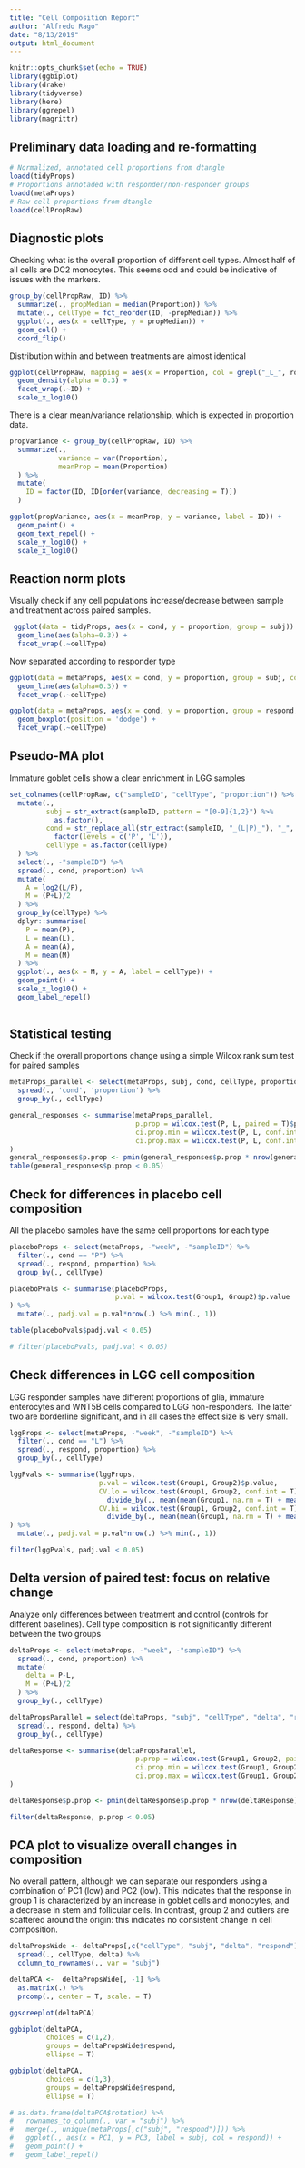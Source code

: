 ```yaml
---
title: "Cell Composition Report"
author: "Alfredo Rago"
date: "8/13/2019"
output: html_document
---
```


```r
knitr::opts_chunk$set(echo = TRUE)
library(ggbiplot)
library(drake)
library(tidyverse)
library(here)
library(ggrepel)
library(magrittr)
```

## Preliminary data loading and re-formatting


```r
# Normalized, annotated cell proportions from dtangle
loadd(tidyProps)
# Proportions annotaded with responder/non-responder groups
loadd(metaProps)
# Raw cell proportions from dtangle
loadd(cellPropRaw)

```

## Diagnostic plots

Checking what is the overall proportion of different cell types. Almost half of all cells are DC2 monocytes. This seems odd and could be indicative of issues with the markers.

```r
group_by(cellPropRaw, ID) %>%
  summarize(., propMedian = median(Proportion)) %>%
  mutate(., cellType = fct_reorder(ID, -propMedian)) %>%
  ggplot(., aes(x = cellType, y = propMedian)) + 
  geom_col() +
  coord_flip()
```

Distribution within and between treatments are almost identical

```r

ggplot(cellPropRaw, mapping = aes(x = Proportion, col = grepl("_L_", rowname))) +
  geom_density(alpha = 0.3) +
  facet_wrap(.~ID) +
  scale_x_log10()

```

There is a clear mean/variance relationship, which is expected in proportion data.


```r
propVariance <- group_by(cellPropRaw, ID) %>%
  summarize(., 
            variance = var(Proportion),
            meanProp = mean(Proportion)
  ) %>%
  mutate(
    ID = factor(ID, ID[order(variance, decreasing = T)])
  )

ggplot(propVariance, aes(x = meanProp, y = variance, label = ID)) +
  geom_point() +
  geom_text_repel() +
  scale_y_log10() +
  scale_x_log10()
```

## Reaction norm plots

Visually check if any cell populations increase/decrease between sample and treatment across paired samples.

```r
 ggplot(data = tidyProps, aes(x = cond, y = proportion, group = subj)) +
  geom_line(aes(alpha=0.3)) +
  facet_wrap(.~cellType)
```

Now separated according to responder type

```r
ggplot(data = metaProps, aes(x = cond, y = proportion, group = subj, col = respond)) +
  geom_line(aes(alpha=0.3)) +
  facet_wrap(.~cellType)
```

```r
ggplot(data = metaProps, aes(x = cond, y = proportion, group = respond, col = respond)) +
  geom_boxplot(position = 'dodge') +
  facet_wrap(.~cellType)

```

## Pseudo-MA plot

Immature goblet cells show a clear enrichment in LGG samples

```r
set_colnames(cellPropRaw, c("sampleID", "cellType", "proportion")) %>%
  mutate(.,
         subj = str_extract(sampleID, pattern = "[0-9]{1,2}") %>%
           as.factor(),
         cond = str_replace_all(str_extract(sampleID, "_(L|P)_"), "_", "") %>%
           factor(levels = c('P', 'L')),
         cellType = as.factor(cellType)
  ) %>%
  select(., -"sampleID") %>%
  spread(., cond, proportion) %>%
  mutate(
    A = log2(L/P),
    M = (P+L)/2
  ) %>%
  group_by(cellType) %>%
  dplyr::summarise(
    P = mean(P),
    L = mean(L),
    A = mean(A),
    M = mean(M)
  ) %>%
  ggplot(., aes(x = M, y = A, label = cellType)) + 
  geom_point() + 
  scale_x_log10() +
  geom_label_repel()
  
```

## Statistical testing

Check if the overall proportions change using a simple Wilcox rank sum test for paired samples

```r
metaProps_parallel <- select(metaProps, subj, cond, cellType, proportion) %>%
  spread(., 'cond', 'proportion') %>%
  group_by(., cellType)

general_responses <- summarise(metaProps_parallel, 
                               p.prop = wilcox.test(P, L, paired = T)$p.value,
                               ci.prop.min = wilcox.test(P, L, conf.int = T, paired = T)$conf.int[1],
                               ci.prop.max = wilcox.test(P, L, conf.int = T, paired = T)$conf.int[2]
)
general_responses$p.prop <- pmin(general_responses$p.prop * nrow(general_responses), 1)
table(general_responses$p.prop < 0.05)
```

## Check for differences in placebo cell composition

All the placebo samples have the same cell proportions for each type

```r
placeboProps <- select(metaProps, -"week", -"sampleID") %>%
  filter(., cond == "P") %>%
  spread(., respond, proportion) %>%
  group_by(., cellType)

placeboPvals <- summarise(placeboProps, 
                          p.val = wilcox.test(Group1, Group2)$p.value
) %>% 
  mutate(., padj.val = p.val*nrow(.) %>% min(., 1))

table(placeboPvals$padj.val < 0.05)

# filter(placeboPvals, padj.val < 0.05)
```

## Check differences in LGG cell composition

LGG responder samples have different proportions of glia, immature enterocytes and WNT5B cells compared to LGG non-responders.
The latter two are borderline significant, and in all cases the effect size is very small.

```r
lggProps <- select(metaProps, -"week", -"sampleID") %>%
  filter(., cond == "L") %>%
  spread(., respond, proportion) %>%
  group_by(., cellType)

lggPvals <- summarise(lggProps, 
                      p.val = wilcox.test(Group1, Group2)$p.value,
                      CV.lo = wilcox.test(Group1, Group2, conf.int = T)$conf.int[1] %>%
                        divide_by(., mean(mean(Group1, na.rm = T) + mean(Group2, na.rm = T))),
                      CV.hi = wilcox.test(Group1, Group2, conf.int = T)$conf.int[2] %>%
                        divide_by(., mean(mean(Group1, na.rm = T) + mean(Group2, na.rm = T)))
) %>% 
  mutate(., padj.val = p.val*nrow(.) %>% min(., 1))

filter(lggPvals, padj.val < 0.05)
```


## Delta version of paired test: focus on relative change

Analyze only differences between treatment and control (controls for different baselines).
Cell type composition is not significantly different between the two groups

```R
deltaProps <- select(metaProps, -"week", -"sampleID") %>%
  spread(., cond, proportion) %>%
  mutate(
    delta = P-L,
    M = (P+L)/2
  ) %>%
  group_by(., cellType)

deltaPropsParallel = select(deltaProps, "subj", "cellType", "delta", "respond") %>%
  spread(., respond, delta) %>%
  group_by(., cellType)

deltaResponse <- summarise(deltaPropsParallel, 
                               p.prop = wilcox.test(Group1, Group2, paired = F)$p.value,
                               ci.prop.min = wilcox.test(Group1, Group2, paired = F, conf.int = T)$conf.int[1],
                               ci.prop.max = wilcox.test(Group1, Group2, paired = F, conf.int = T)$conf.int[2]
)

deltaResponse$p.prop <- pmin(deltaResponse$p.prop * nrow(deltaResponse), 1)

filter(deltaResponse, p.prop < 0.05)
```


## PCA plot to visualize overall changes in composition

No overall pattern, although we can separate our responders using a combination of PC1 (low) and PC2 (low). This indicates that the response in group 1 is characterized by an increase in goblet cells and monocytes, and a decrease in stem and follicular cells.
In contrast, group 2 and outliers are scattered around the origin: this indicates no consistent change in cell composition.

```R
deltaPropsWide <- deltaProps[,c("cellType", "subj", "delta", "respond")] %>%
  spread(., cellType, delta) %>%
  column_to_rownames(., var = "subj")

deltaPCA <-  deltaPropsWide[, -1] %>%
  as.matrix(.) %>%
  prcomp(., center = T, scale. = T)

ggscreeplot(deltaPCA)

ggbiplot(deltaPCA, 
         choices = c(1,2),
         groups = deltaPropsWide$respond,
         ellipse = T)

ggbiplot(deltaPCA, 
         choices = c(1,3),
         groups = deltaPropsWide$respond,
         ellipse = T)

# as.data.frame(deltaPCA$rotation) %>%
#   rownames_to_column(., var = "subj") %>%
#   merge(., unique(metaProps[,c("subj", "respond")])) %>%
#   ggplot(., aes(x = PC1, y = PC3, label = subj, col = respond)) +
#   geom_point() + 
#   geom_label_repel()

```
